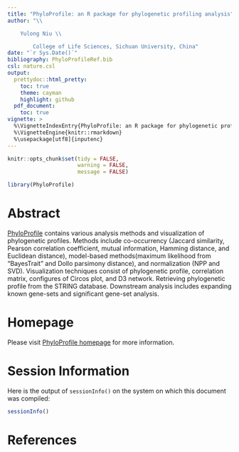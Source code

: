 ```yaml
---
title: "PhyloProfile: an R package for phylogenetic profiling analysis"
author: "\\

	Yulong Niu \\

        College of Life Sciences, Sichuan University, China"
date: "`r Sys.Date()`"
bibliography: PhyloProfileRef.bib
csl: nature.csl
output:
  prettydoc::html_pretty:
    toc: true
    theme: cayman
    highlight: github
  pdf_document:
    toc: true
vignette: >
  %\VignetteIndexEntry{PhyloProfile: an R package for phylogenetic profiling analysis}
  %\VignetteEngine{knitr::rmarkdown}
  %\usepackage[utf8]{inputenc}
---
```


```r
knitr::opts_chunk$set(tidy = FALSE,
                      warning = FALSE,
                      message = FALSE)
```


```r
library(PhyloProfile)
```

# Abstract

[PhyloProfile](https://github.com/YulongNiu/PhyloProfile) contains various analysis methods and visualization of phylogenetic profiles. Methods include co-occurrency (Jaccard similarity, Pearson correlation coefficient, mutual information, Hamming distance, and Euclidean distance), model-based methods(maximum likelihood from "BayesTrait" and Dollo parsimony distance), and normalization (NPP and SVD). Visualization techniques consist of phylogenetic profile, correlation matrix, configures of Circos plot, and D3 network. Retrieving phylogenetic profile from the STRING database. Downstream analysis includes expanding known gene-sets and significant gene-set analysis.

# Homepage

Please visit [PhyloProfile homepage](https://github.com/YulongNiu/PhyloProfile) for more information.


# Session Information

Here is the output of `sessionInfo()` on the system on which this document was compiled:

```r
sessionInfo()
```

# References
